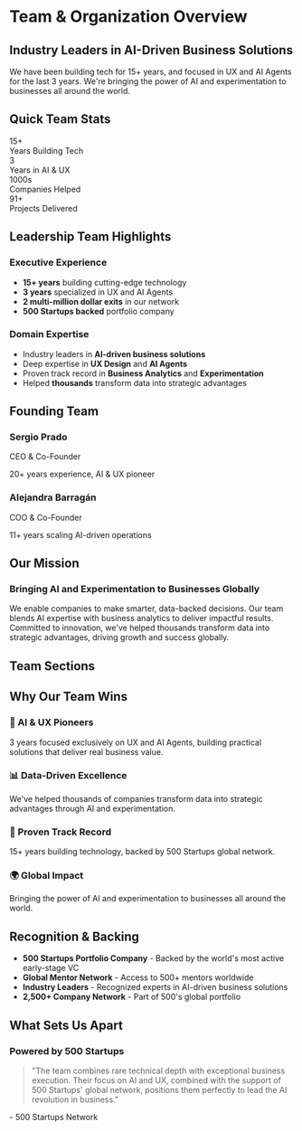 
# Team & Organization Overview

## Industry Leaders in AI-Driven Business Solutions

We have been building tech for 15+ years, and focused in UX and AI Agents for the last 3 years. We're bringing the power of AI and experimentation to businesses all around the world.

## Quick Team Stats

<div className="nx-mt-6 nx-grid nx-grid-cols-2 nx-gap-4 md:nx-grid-cols-4">
  <div className="nx-text-center">
    <div className="nx-text-3xl nx-font-bold nx-text-primary-600">15+</div>
    <div className="nx-text-sm nx-text-gray-600 dark:nx-text-gray-400">Years Building Tech</div>
  </div>
  <div className="nx-text-center">
    <div className="nx-text-3xl nx-font-bold nx-text-primary-600">3</div>
    <div className="nx-text-sm nx-text-gray-600 dark:nx-text-gray-400">Years in AI & UX</div>
  </div>
  <div className="nx-text-center">
    <div className="nx-text-3xl nx-font-bold nx-text-primary-600">1000s</div>
    <div className="nx-text-sm nx-text-gray-600 dark:nx-text-gray-400">Companies Helped</div>
  </div>
  <div className="nx-text-center">
    <div className="nx-text-3xl nx-font-bold nx-text-primary-600">91+</div>
    <div className="nx-text-sm nx-text-gray-600 dark:nx-text-gray-400">Projects Delivered</div>
  </div>
</div>

## Leadership Team Highlights

### Executive Experience
- **15+ years** building cutting-edge technology
- **3 years** specialized in UX and AI Agents
- **2 multi-million dollar exits** in our network
- **500 Startups backed** portfolio company

### Domain Expertise
- Industry leaders in **AI-driven business solutions**
- Deep expertise in **UX Design** and **AI Agents**
- Proven track record in **Business Analytics** and **Experimentation**
- Helped **thousands** transform data into strategic advantages

## Founding Team

<div className="nx-mt-8 nx-grid nx-grid-cols-1 nx-gap-4 md:nx-grid-cols-2">
  <div className="nx-rounded-lg nx-border nx-border-gray-200 nx-p-4 dark:nx-border-gray-800">
    <h3 className="nx-font-semibold nx-text-lg">Sergio Prado</h3>
    <span className="nx-text-sm nx-text-primary-600">CEO & Co-Founder</span>
    <p className="nx-mt-2 nx-text-sm nx-text-gray-600 dark:nx-text-gray-400">
      20+ years experience, AI & UX pioneer
    </p>
  </div>
  
  <div className="nx-rounded-lg nx-border nx-border-gray-200 nx-p-4 dark:nx-border-gray-800">
    <h3 className="nx-font-semibold nx-text-lg">Alejandra Barragán</h3>
    <span className="nx-text-sm nx-text-primary-600">COO & Co-Founder</span>
    <p className="nx-mt-2 nx-text-sm nx-text-gray-600 dark:nx-text-gray-400">
      11+ years scaling AI-driven operations
    </p>
  </div>
</div>

## Our Mission

<div className="nx-mt-8 nx-rounded-lg nx-bg-gradient-to-r nx-from-blue-50 nx-to-purple-50 nx-p-6 dark:nx-from-blue-900/20 dark:nx-to-purple-900/20">
  <h3 className="nx-text-lg nx-font-semibold nx-mb-2">Bringing AI and Experimentation to Businesses Globally</h3>
  <p className="nx-text-sm nx-text-gray-700 dark:nx-text-gray-300">
    We enable companies to make smarter, data-backed decisions. Our team blends AI expertise with business analytics to deliver impactful results. Committed to innovation, we've helped thousands transform data into strategic advantages, driving growth and success globally.
  </p>
</div>

## Team Sections

<div style={{ display: 'grid', gridTemplateColumns: 'repeat(auto-fit, minmax(300px, 1fr))', gap: '1.5rem', margin: '2rem 0' }}>
  <NavigationCard 
    href="/team/founders" 
    title="Founding Team" 
    description="Meet our visionary founders"
    icon="👥"
    featured={true}
  />
  
  <NavigationCard 
    href="/team/leadership" 
    title="Leadership Team" 
    description="Our executive leadership"
    icon="🎯"
  />
  
  <NavigationCard 
    href="/team/advisors" 
    title="Advisory Board" 
    description="500 Startups mentors & advisors"
    icon="🧠"
  />
  
  <NavigationCard 
    href="/team/culture" 
    title="Culture & Values" 
    description="What makes us unique"
    icon="🌟"
  />
</div>

## Why Our Team Wins

### 🤖 AI & UX Pioneers
3 years focused exclusively on UX and AI Agents, building practical solutions that deliver real business value.

### 📊 Data-Driven Excellence
We've helped thousands of companies transform data into strategic advantages through AI and experimentation.

### 🚀 Proven Track Record
15+ years building technology, backed by 500 Startups global network.

### 🌍 Global Impact
Bringing the power of AI and experimentation to businesses all around the world.

## Recognition & Backing

- **500 Startups Portfolio Company** - Backed by the world's most active early-stage VC
- **Global Mentor Network** - Access to 500+ mentors worldwide
- **Industry Leaders** - Recognized experts in AI-driven business solutions
- **2,500+ Company Network** - Part of 500's global portfolio

## What Sets Us Apart

<div className="nx-mt-8 nx-rounded-lg nx-bg-blue-50 nx-border nx-border-blue-200 nx-p-6 dark:nx-bg-blue-900/20 dark:nx-border-blue-800">
  <h3 className="nx-text-lg nx-font-semibold nx-mb-2">Powered by 500 Startups</h3>
  <blockquote className="nx-italic nx-text-gray-700 dark:nx-text-gray-300">
    "The team combines rare technical depth with exceptional business execution. Their focus on AI and UX, combined with the support of 500 Startups' global network, positions them perfectly to lead the AI revolution in business."
  </blockquote>
  <span className="nx-mt-2 nx-text-sm nx-text-gray-600 dark:nx-text-gray-400">
    - 500 Startups Network
  </span>
</div> 